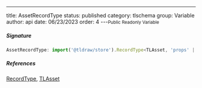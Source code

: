 ---
title: AssetRecordType
status: published
category: tlschema
group: Variable
author: api
date: 06/23/2023
order: 4
---<Small>Public Readonly Variable</Small>




##### Signature


```ts
AssetRecordType: import('@tldraw/store').RecordType<TLAsset, 'props' | 'type'>
```

##### References

[RecordType](/gen/store/RecordType-class), [TLAsset](/gen/tlschema/TLAsset-type)

